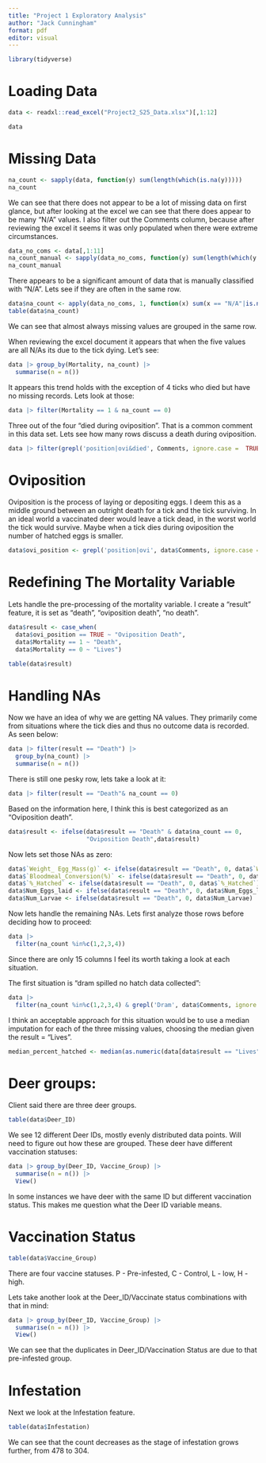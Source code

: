 ```yaml
---
title: "Project 1 Exploratory Analysis"
author: "Jack Cunningham"
format: pdf
editor: visual
---
```


```r
library(tidyverse)
```

# Loading Data

```r
data <- readxl::read_excel("Project2_S25_Data.xlsx")[,1:12]
```

```r
data
```

# Missing Data

```r
na_count <- sapply(data, function(y) sum(length(which(is.na(y)))))
na_count
```

We can see that there does not appear to be a lot of missing data on first glance, but after looking at the excel we can see that there does appear to be many "N/A" values. I also filter out the Comments column, because after reviewing the excel it seems it was only populated when there were extreme circumstances.

```r
data_no_coms <- data[,1:11]
na_count_manual <- sapply(data_no_coms, function(y) sum(length(which(y == "N/A"))))
na_count_manual
```

There appears to be a significant amount of data that is manually classified with "N/A". Lets see if they are often in the same row.

```r
data$na_count <- apply(data_no_coms, 1, function(x) sum(x == "N/A"|is.na(x)))
table(data$na_count)
```

We can see that almost always missing values are grouped in the same row.

When reviewing the excel document it appears that when the five values are all N/As its due to the tick dying. Let's see:

```r
data |> group_by(Mortality, na_count) |> 
  summarise(n = n())
```

It appears this trend holds with the exception of 4 ticks who died but have no missing records. Lets look at those:

```r
data |> filter(Mortality == 1 & na_count == 0)
```

Three out of the four "died during oviposition". That is a common comment in this data set. Lets see how many rows discuss a death during oviposition.

```r
data |> filter(grepl('position|ovi&died', Comments, ignore.case =  TRUE))
```

# Oviposition

Oviposition is the process of laying or depositing eggs. I deem this as a middle ground between an outright death for a tick and the tick surviving. In an ideal world a vaccinated deer would leave a tick dead, in the worst world the tick would survive. Maybe when a tick dies during oviposition the number of hatched eggs is smaller.

```r
data$ovi_position <- grepl('position|ovi', data$Comments, ignore.case = TRUE)
```

# Redefining The Mortality Variable

Lets handle the pre-processing of the mortality variable. I create a "result" feature, it is set as "death", "oviposition death", "no death".

```r
data$result <- case_when(
  data$ovi_position == TRUE ~ "Oviposition Death",
  data$Mortality == 1 ~ "Death",
  data$Mortality == 0 ~ "Lives")
```

```r
table(data$result)
```

# Handling NAs

Now we have an idea of why we are getting NA values. They primarily come from situations where the tick dies and thus no outcome data is recorded. As seen below:

```r
data |> filter(result == "Death") |> 
  group_by(na_count) |> 
  summarise(n = n())
```

There is still one pesky row, lets take a look at it:

```r
data |> filter(result == "Death"& na_count == 0)
```

Based on the information here, I think this is best categorized as an "Oviposition death".

```r
data$result <- ifelse(data$result == "Death" & data$na_count == 0, 
                      "Oviposition Death",data$result)
```

Now lets set those NAs as zero:

```r
data$`Weight_ Egg_Mass(g)` <- ifelse(data$result == "Death", 0, data$`Weight_ Egg_Mass(g)`)
data$`Bloodmeal_Conversion(%)` <- ifelse(data$result == "Death", 0, data$`Bloodmeal_Conversion(%)`)
data$`%_Hatched` <- ifelse(data$result == "Death", 0, data$`%_Hatched`)
data$Num_Eggs_laid <- ifelse(data$result == "Death", 0, data$Num_Eggs_laid)
data$Num_Larvae <- ifelse(data$result == "Death", 0, data$Num_Larvae)
```

Now lets handle the remaining NAs. Lets first analyze those rows before deciding how to proceed:

```r
data |> 
  filter(na_count %in%c(1,2,3,4))
```

Since there are only 15 columns I feel its worth taking a look at each situation.

The first situation is "dram spilled no hatch data collected":

```r
data |> 
  filter(na_count %in%c(1,2,3,4) & grepl('Dram', data$Comments, ignore.case = TRUE))
```

I think an acceptable approach for this situation would be to use a median imputation for each of the three missing values, choosing the median given the result = "Lives".

```r
median_percent_hatched <- median(as.numeric(data[data$result == "Lives", '%_Hatched']))
```

# Deer groups:

Client said there are three deer groups.

```r
table(data$Deer_ID)
```

We see 12 different Deer IDs, mostly evenly distributed data points. Will need to figure out how these are grouped. These deer have different vaccination statuses:

```r
data |> group_by(Deer_ID, Vaccine_Group) |> 
  summarise(n = n()) |> 
  View()
```

In some instances we have deer with the same ID but different vaccination status. This makes me question what the Deer ID variable means.

# Vaccination Status

```r
table(data$Vaccine_Group)
```

There are four vaccine statuses. P - Pre-infested, C - Control, L - low, H - high.

Lets take another look at the Deer_ID/Vaccinate status combinations with that in mind:

```r
data |> group_by(Deer_ID, Vaccine_Group) |> 
  summarise(n = n()) |> 
  View()
```

We can see that the duplicates in Deer_ID/Vaccination Status are due to that pre-infested group.

# Infestation

Next we look at the Infestation feature.

```r
table(data$Infestation)
```

We can see that the count decreases as the stage of infestation grows further, from 478 to 304.
